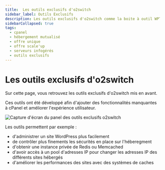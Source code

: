 ```yaml
---
title:  Les outils exclusifs d'o2switch
sidebar_label: Outils Exclusifs
description: Les outils exclusifs d'o2switch comme la boite à outil WPTiger pour gérer son site WordPress
sidebarCollapsed: true
tags: 
  - cpanel 
  - hébergement mutualisé
  - offre unique 
  - offre scale'up
  - serveurs infogérés
  - outils exclusifs
---
```


# Les outils exclusifs d'o2switch

Sur cette page, vous retrouvez les outils exclusifs d'o2switch mis en avant. 

Ces outils ont été développé afin d'ajouter des fonctionnalités manquantes à cPanel et améliorer l'expérience utilisateur. 

<Image src="/img/docs/cpanel/o2switch/outils-exclusifs-o2switch.png" alt="Capture d'écran du panel des outils exclusifs o2switch" caption="Capture d'écran de la rubrique des outils exclusifs dans l'interface technique" title="Une partie des outils exclusifs o2switch"/>

Les outils permettent par exemple :
  * d'administrer un site WordPress plus facilement 
  * de contrôler plus finements les sécurités en place sur l'héberegment 
  * d'obtenir une instance privée de Redis ou Memcached 
  * d'avoir accès à un pool d'adresses IP pour changer les adresses IP des différents sites hébergés 
  * d'améliorer les performances des sites avec des systèmes de caches 

<ToolCard tool="o2switch-wp-tiger" />

<ToolCard tool="o2switch-multiple-accounts" />

<ToolCard tool="o2switch-tiger-protect" />

<ToolCard tool="o2switch-ipxtender" />

<ToolCard tool="o2switch-lscache" />

<ToolCard tool="o2switch-xtrem-cache" />

<ToolCard tool="o2switch-redis-manager" />

<ToolCard tool="o2switch-memcached-manager" />

<ToolCard tool="o2switch-pagespeed" />